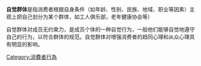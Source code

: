 {{expand|time=2013-07-11T10:26:15+00:00}}
{{unreferenced|time=2013-07-11T10:26:15+00:00}}
'''自觉群体'''是指消费者根据自身条件（如年龄、性别、民族、地域、职业等因素）主观上把自己划分为某个群体，如工人俱乐部，老年健康协会等）

自觉群体对成员无约束力，是成员个体的一种自觉行为，一般他们能够自觉地遵守自己的行为，以符合群体的规范。自觉群体对增强消费者的趋同心理和从众心理具有明显的影响。

[[Category:消費者行為|Category:消費者行為]]